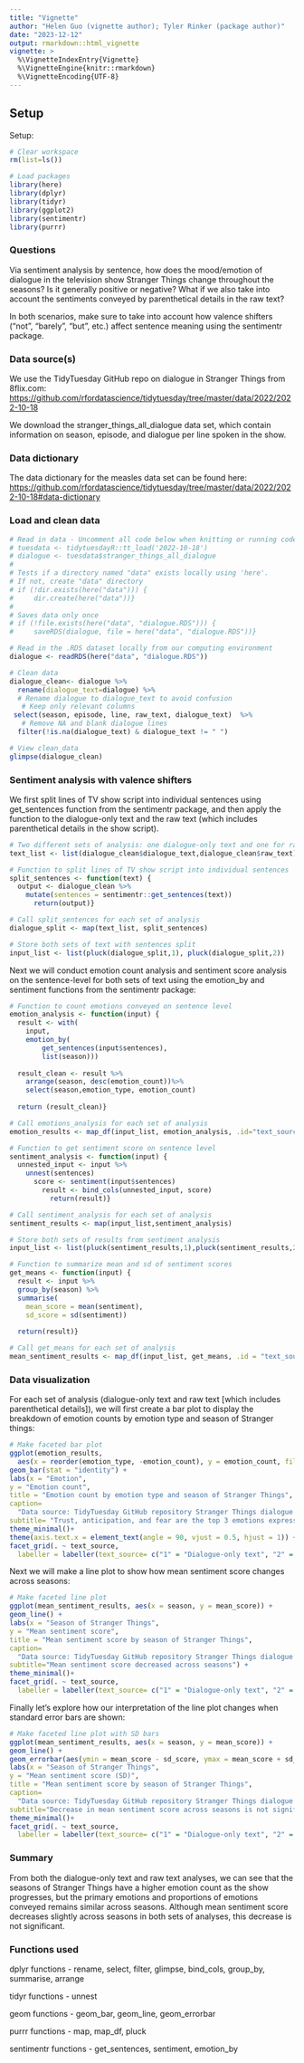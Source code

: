 ```yaml
---
title: "Vignette"
author: "Helen Guo (vignette author); Tyler Rinker (package author)"
date: "2023-12-12"
output: rmarkdown::html_vignette
vignette: >
  %\VignetteIndexEntry{Vignette}
  %\VignetteEngine{knitr::rmarkdown}
  %\VignetteEncoding{UTF-8}
---
```


## Setup 
Setup:
```r
# Clear workspace
rm(list=ls())

# Load packages
library(here)
library(dplyr)
library(tidyr)
library(ggplot2)
library(sentimentr)
library(purrr)
```

### Questions
Via sentiment analysis by sentence, how does the mood/emotion of dialogue in the television show Stranger Things change throughout the seasons? Is it generally positive or negative? What if we also take into account the sentiments conveyed by parenthetical details in the raw text?

In both scenarios, make sure to take into account how valence shifters ("not", "barely", "but", etc.) affect sentence meaning using the sentimentr package.

### Data source(s)

We use the TidyTuesday GitHub repo on dialogue in Stranger Things from 8flix.com: <https://github.com/rfordatascience/tidytuesday/tree/master/data/2022/2022-10-18>

We download the stranger_things_all_dialogue data set, which contain information on season, episode, and dialogue per line spoken in the show.

### Data dictionary

The data dictionary for the measles data set can be found here: <https://github.com/rfordatascience/tidytuesday/tree/master/data/2022/2022-10-18#data-dictionary>

### Load and clean data

```r
# Read in data - Uncomment all code below when knitting or running code for the first time
# tuesdata <- tidytuesdayR::tt_load('2022-10-18')
# dialogue <- tuesdata$stranger_things_all_dialogue
#  
# Tests if a directory named "data" exists locally using 'here'. 
# If not, create "data" directory
# if (!dir.exists(here("data"))) {
#     dir.create(here("data"))}
#  
# Saves data only once
# if (!file.exists(here("data", "dialogue.RDS"))) {
#     saveRDS(dialogue, file = here("data", "dialogue.RDS"))}

# Read in the .RDS dataset locally from our computing environment
dialogue <- readRDS(here("data", "dialogue.RDS"))

# Clean data
dialogue_clean<- dialogue %>%
  rename(dialogue_text=dialogue) %>% 
  # Rename dialogue to dialogue_text to avoid confusion
   # Keep only relevant columns 
 select(season, episode, line, raw_text, dialogue_text)  %>%
   # Remove NA and blank dialogue lines
  filter(!is.na(dialogue_text) & dialogue_text != " ") 

# View clean_data
glimpse(dialogue_clean)
```

### Sentiment analysis with valence shifters

We first split lines of TV show script into individual sentences using get_sentences function from the sentimentr package, and then apply the function to the dialogue-only text and the raw text (which includes parenthetical details in the show script). 

```r
# Two different sets of analysis: one dialogue-only text and one for raw text 
text_list <- list(dialogue_clean$dialogue_text,dialogue_clean$raw_text)

# Function to split lines of TV show script into individual sentences
split_sentences <- function(text) {
  output <- dialogue_clean %>%
    mutate(sentences = sentimentr::get_sentences(text))
      return(output)}

# Call split_sentences for each set of analysis
dialogue_split <- map(text_list, split_sentences)

# Store both sets of text with sentences split
input_list <- list(pluck(dialogue_split,1), pluck(dialogue_split,2))
```


Next we will conduct emotion count analysis and sentiment score analysis on the sentence-level for both sets of text using the emotion_by and sentiment functions from the sentimentr package:

```r
# Function to count emotions conveyed on sentence level
emotion_analysis <- function(input) {
  result <- with(
    input, 
    emotion_by(
        get_sentences(input$sentences), 
        list(season)))
  
  result_clean <- result %>%
    arrange(season, desc(emotion_count))%>%
    select(season,emotion_type, emotion_count)
  
  return (result_clean)}

# Call emotions_analysis for each set of analysis
emotion_results <- map_df(input_list, emotion_analysis, .id="text_source")

# Function to get sentiment score on sentence level
sentiment_analysis <- function(input) {
  unnested_input <- input %>%
    unnest(sentences)
      score <- sentiment(input$sentences)
        result <- bind_cols(unnested_input, score)
          return(result)}

# Call sentiment_analysis for each set of analysis
sentiment_results <- map(input_list,sentiment_analysis)

# Store both sets of results from sentiment analysis
input_list <- list(pluck(sentiment_results,1),pluck(sentiment_results,2))

# Function to summarize mean and sd of sentiment scores
get_means <- function(input) {
  result <- input %>%
  group_by(season) %>%
  summarise(
    mean_score = mean(sentiment),
    sd_score = sd(sentiment))
  
  return(result)}

# Call get_means for each set of analysis
mean_sentiment_results <- map_df(input_list, get_means, .id = "text_source")
```

### Data visualization

For each set of analysis (dialogue-only text and raw text [which includes parenthetical details]), we will first create a bar plot to display the breakdown of emotion counts by emotion type and season of Stranger things: 

```r
# Make faceted bar plot
ggplot(emotion_results, 
  aes(x = reorder(emotion_type, -emotion_count), y = emotion_count, fill = season)) +
geom_bar(stat = "identity") +
labs(x = "Emotion",
y = "Emotion count",
title = "Emotion count by emotion type and season of Stranger Things",
caption=
  "Data source: TidyTuesday GitHub repository Stranger Things dialogue dataset (2022-10-18)",
subtitle= "Trust, anticipation, and fear are the top 3 emotions expressed across seasons") +
theme_minimal()+
theme(axis.text.x = element_text(angle = 90, vjust = 0.5, hjust = 1)) +
facet_grid(. ~ text_source, 
  labeller = labeller(text_source= c("1" = "Dialogue-only text", "2" = "Raw text")))  
```

Next we will make a line plot to show how mean sentiment score changes across seasons: 

```r
# Make faceted line plot
ggplot(mean_sentiment_results, aes(x = season, y = mean_score)) +
geom_line() +
labs(x = "Season of Stranger Things",
y = "Mean sentiment score",
title = "Mean sentiment score by season of Stranger Things",
caption=
  "Data source: TidyTuesday GitHub repository Stranger Things dialogue dataset (2022-10-18)",
subtitle="Mean sentiment score decreased across seasons") +
theme_minimal()+
facet_grid(. ~ text_source, 
  labeller = labeller(text_source= c("1" = "Dialogue-only text", "2" = "Raw text")))  
```

Finally let's explore how our interpretation of the line plot changes when standard error bars are shown:

```r
# Make faceted line plot with SD bars
ggplot(mean_sentiment_results, aes(x = season, y = mean_score)) +
geom_line() +
geom_errorbar(aes(ymin = mean_score - sd_score, ymax = mean_score + sd_score), width=0.2) + 
labs(x = "Season of Stranger Things",
y = "Mean sentiment score (SD)",
title = "Mean sentiment score by season of Stranger Things",
caption=
  "Data source: TidyTuesday GitHub repository Stranger Things dialogue dataset (2022-10-18)",
subtitle="Decrease in mean sentiment score across seasons is not significant") +
theme_minimal()+
facet_grid(. ~ text_source, 
  labeller = labeller(text_source= c("1" = "Dialogue-only text", "2" = "Raw text")))  

```

### Summary

From both the dialogue-only text and raw text analyses, we can see that the seasons of Stranger Things have a higher emotion count as the show progresses, but the primary emotions and proportions of emotions conveyed remains similar across seasons. Although mean sentiment score decreases slightly across seasons in both sets of analyses, this decrease is not significant.

### Functions used

dplyr functions - rename, select, filter, glimpse, bind_cols, group_by, summarise, arrange

tidyr functions - unnest

geom functions - geom_bar, geom_line, geom_errorbar

purrr functions - map, map_df, pluck

sentimentr functions - get_sentences, sentiment, emotion_by

